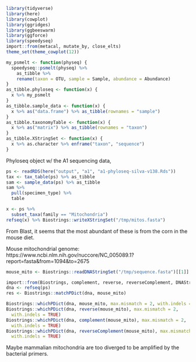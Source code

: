 
```r
library(tidyverse)
library(here)
library(cowplot)
library(ggridges)
library(ggbeeswarm)
library(ggforce)
library(speedyseq)
import::from(metacal, mutate_by, close_elts)
theme_set(theme_cowplot(12))
```

```r
my_psmelt <- function(physeq) {
  speedyseq::psmelt(physeq) %>%
    as_tibble %>%
    rename(taxon = OTU, sample = Sample, abundance = Abundance)
}
as_tibble.phyloseq <- function(x) {
  x %>% my_psmelt
}
as_tibble.sample_data <- function(x) {
  x %>% as("data.frame") %>% as_tibble(rownames = "sample")
}
as_tibble.taxonomyTable <- function(x) {
  x %>% as("matrix") %>% as_tibble(rownames = "taxon")
}
as_tibble.XStringSet <- function(x) {
  x %>% as.character %>% enframe("taxon", "sequence")
}
```

Phyloseq object w/ the A1 sequencing data,
```r
ps <- readRDS(here("output", "a1", "a1-phyloseq-silva-v138.Rds"))
tax <- tax_table(ps) %>% as_tibble
sam <- sample_data(ps) %>% as_tibble
sam %>%
  pull(specimen_type) %>%
  table
```





```r
x <- ps %>%
  subset_taxa(family == "Mitochondria")
refseq(x) %>% Biostrings::writeXStringSet("/tmp/mitos.fasta")
```

From Blast, it seems that the most abundant of these is from the corn in the
mouse diet.


Mouse mitochondrial genome:
https://www.ncbi.nlm.nih.gov/nuccore/NC_005089.1?report=fasta&from=1094&to=2675
```r
mouse_mito <- Biostrings::readDNAStringSet("/tmp/sequence.fasta")[[1]]
```


```r
import::from(Biostrings, complement, reverse, reverseComplement, DNAStringSet)
dna <- refseq(ps)
res <- Biostrings::matchPDict(dna, mouse_mito)

Biostrings::whichPDict(dna, mouse_mito, max.mismatch = 2, with.indels = TRUE)
Biostrings::whichPDict(dna, reverse(mouse_mito), max.mismatch = 2, 
  with.indels = TRUE)
Biostrings::whichPDict(dna, complement(mouse_mito), max.mismatch = 2,
  with.indels = TRUE)
Biostrings::whichPDict(dna, reverseComplement(mouse_mito), max.mismatch = 2,
  with.indels = TRUE)
```


Maybe mammalian mitochondria are too diverged to be amplified by the bacterial
primers.




